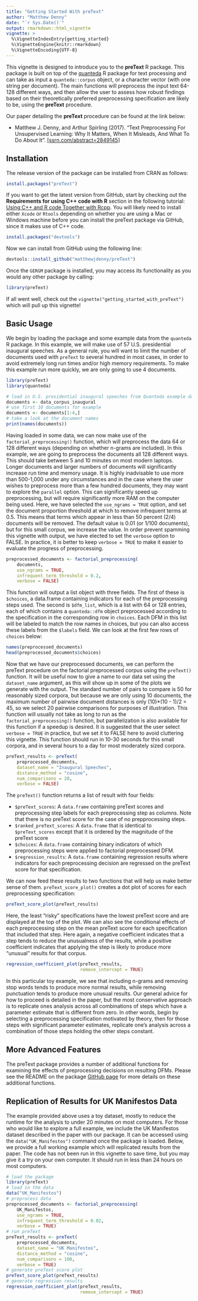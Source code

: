 ```yaml
---
title: "Getting Started With preText"
author: "Matthew Denny"
date: "`r Sys.Date()`"
output: rmarkdown::html_vignette
vignette: >
  %\VignetteIndexEntry{getting_started}
  %\VignetteEngine{knitr::rmarkdown}
  %\VignetteEncoding{UTF-8}
---
```


This vignette is designed to introduce you to the **preText** R package. This 
package is built on top of the [quanteda](https://github.com/kbenoit/quanteda)
R package for text processing and can take as input a `quanteda::corpus` object,
or a character vector (with one string per document). The main functions will
preprocess the input text 64-128 different ways, and then allow the user to 
assess how robust findings based on their theoretically preferred preprocessing specification are likely to be, using the **preText**
procedure.

Our paper detailing the **preText** procedure can be found at the link below:

* Matthew J. Denny, and Arthur Spirling (2017). "Text Preprocessing For Unsupervised Learning: Why It Matters, When It Misleads, And What To Do About It". [[ssrn.com/abstract=2849145]](https://ssrn.com/abstract=2849145)

## Installation
The release version of the package can be installed from CRAN as follows:
```r
install.packages("preText")
```  

If you want to get the latest version from GitHub, start by checking out the 
**Requirements for using C++ code with R** section in the following 
tutorial: [Using C++ and R code Together with Rcpp](http://www.mjdenny.com/Rcpp_Intro.html). 
You will likely need to install either `Xcode` or `Rtools` depending on whether 
you are using a Mac or Windows machine before you can install the preText package 
via GitHub, since it makes use of C++ code.

```r
install.packages("devtools")
```    
Now we can install from GitHub using the following line:
```r
devtools::install_github("matthewjdenny/preText")
```
Once the `GERGM` package is installed, you may access its functionality as you 
would any other package by calling:
```r
library(preText)
```
If all went well, check out the `vignette("getting_started_with_preText")` which 
will pull up this vignette!

## Basic Usage
We begin by loading the package and some example data from the `quanteda` R 
package. In this example, we will make use of 57 U.S. presidential inaugural 
speeches. As a general rule, you will want to limit the number of documents used
with `preText` to several hundred in most cases, in order to avoid extremely 
long run times and/or high memory requirements. To make this example run more 
quickly, we are only going to use 4 documents.
```r
library(preText)
library(quanteda)

# load in U.S. presidential inaugural speeches from Quanteda example data.
documents <- data_corpus_inaugural
# use first 10 documents for example
documents <- documents[1:4,]
# take a look at the document names
print(names(documents))
```
Having loaded in some data, we can now make use of the `factorial_preprocessing()` 
function, which will preprocess the data 64 or 128 different ways (depending on
whether n-grams are included). In this example, we are going to preprocess the 
documents all 128 different ways. This should take between 5 and 10 minutes on 
most modern laptops. Longer documents and larger numbers of documents will 
significantly increase run time and memory usage. It is highly inadvisable to use 
more than 500-1,000 under any circumstances and in the case where the user wishes 
to preprocess more than a few hundred documents, they may want to explore the 
`parallel` option. This can significantly speed up preprocessing, but will 
require significantly more RAM on the computer being used. Here, we have 
selected the `use_ngrams = TRUE` option, and set the document proportion 
threshold at which to remove infrequent terms at 0.5. This means that terms 
which appear in less than 50 percent (2/4) documents will be removed. The 
default value is 0.01 (or 1/100 documents), but for this small corpus, we 
increase the value. In order prevent spamming this vignette with output, we have 
elected to set the  `verbose` option to FALSE. In practice, it is better to keep 
`verbose = TRUE` to make it easier to evaluate the progress of preprocessing.
```r
preprocessed_documents <- factorial_preprocessing(
    documents,
    use_ngrams = TRUE,
    infrequent_term_threshold = 0.2,
    verbose = FALSE)
```
 This function will output a list object with 
three fields. The first of these is `$choices`, a data.frame containing indicators
for each of the preprocessing steps used. The second is `$dfm_list`, which is a 
list with 64 or 128 entries, each of which contains a `quanteda::dfm` object 
preprocessed according to the specification in the corresponding row in `choices`.
Each DFM in this list will be labeled to match the row names in choices, but you
can also access these labels from the `$labels` field. We can look at the first 
few rows of `choices` below:
```r
names(preprocessed_documents)
head(preprocessed_documents$choices)
```
Now that we have our preprocessed documents, we can perform the preText 
procedure on the factorial preprocessed corpus using the `preText()` function.
It will be useful now to give a name to our data set using the `dataset_name`
argument, as this will show up in some of the plots we generate with the output.
The standard number of pairs to compare is 50 for reasonably sized corpora, but
because we are only using 10 documents, the maximum number of pairwise document
distances is only (10)*(10 - 1)/2 = 45, so we select 20 pairwise comparisons for
purposes of illustration. This function will usually not take as long to run as 
the `factorial_preprocessing()` function, but parallelization is also available 
for this function if a speedup is desired. It is suggested that the user select
`verbose = TRUE` in practice, but we set it to FALSE here to avoid cluttering 
this vignette. This function should run in 10-30 seconds for this small corpora, 
and in several hours to a day for most moderately sized corpora.
```r
preText_results <- preText(
    preprocessed_documents,
    dataset_name = "Inaugural Speeches",
    distance_method = "cosine",
    num_comparisons = 20,
    verbose = FALSE)
```
The `preText()` function returns a list of result with four fields:

* `$preText_scores`: A `data.frame` containing preText scores and preprocessing step labels for each preprocessing step as columns. Note that there is no preText score for the case of no prepprocessing steps. 
* `$ranked_preText_scores`: A `data.frame` that is identical to `$preText_scores` except that it is ordered by the magnitude of the preText score
* `$choices`: A `data.frame` containing binary indicators of which preprocessing 
steps were applied to factorial preprocessed DFM. 
* `$regression_results`: A `data.frame` containing regression results where indicators for each preprocessing decision are regressed on the preText score for that specification.

We can now feed these results to two functions that will help us make better 
sense of them. `preText_score_plot()` creates a dot plot of scores for each 
preprocessing specification:
```r
preText_score_plot(preText_results)
```
Here, the least "risky" specifications have the lowest preText score and are 
displayed at the top of the plot. We can also see the conditional effects of 
each preprocessing step on the mean preText score for each specification that 
included that step. Here again, a negative coefficient indicates that a step 
tends to reduce the unusualness of the results, while a positive coefficient
indicates that applying the step is likely to produce more "unusual" results for 
that corpus.
```r
regression_coefficient_plot(preText_results,
                            remove_intercept = TRUE)
```
In this particular toy example, we see that including n-grams and removing 
stop words tends to produce more normal results, while removing punctuation
tends to produce more unusual results. Our general advice for how to proceed is detailed in the paper, but the most conservative approach is to replicate ones analysis across all combinations of steps which have a parameter estimate that is different from zero. In other words, begin by selecting a preprocessing specification motivated by theory, then for those steps with significant parameter estimates, replicate one's analysis across a combination of those steps holding the other steps constant. 

## More Advanced Features
The preText package provides a number of additional functions for examining the
effects of preprocessing decisions on resulting DFMs. Please see the README on
the package [GitHub page](https://github.com/matthewjdenny/preText) for more
details on these additional functions.

## Replication of Results for UK Manifestos Data
The example provided above uses a toy dataset, mostly to reduce the runtime for 
the analysis to under 20 minutes on most computers. For those who would like
to explore a full example, we include the UK Manifestos dataset described in the 
paper with our package. It can be accessed using the `data("UK_Manifestos")`
command once the package is loaded. Below, we provide a full working example 
which will replicated results from the paper. The code has not been run in this 
vignette to save time, but you may give it a try on your own computer. It should 
run in less than 24 hours on most computers.
```r
# load the package
library(preText)
# load in the data
data("UK_Manifestos")
# preprocess data
preprocessed_documents <- factorial_preprocessing(
    UK_Manifestos,
    use_ngrams = TRUE,
    infrequent_term_threshold = 0.02,
    verbose = TRUE)
# run preText
preText_results <- preText(
    preprocessed_documents,
    dataset_name = "UK Manifestos",
    distance_method = "cosine",
    num_comparisons = 100,
    verbose = TRUE)
# generate preText score plot
preText_score_plot(preText_results)
# generate regression results
regression_coefficient_plot(preText_results,
                            remove_intercept = TRUE)
```

